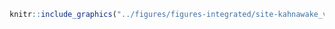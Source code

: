 <!-- #### Sites d’intérêt - Kahnawake - Végétation {-} -->


<!-- -------------------------------------------------- -->

```r
knitr::include_graphics("../figures/figures-integrated/site-kahnawake_vegatation.png")
```

<br>
